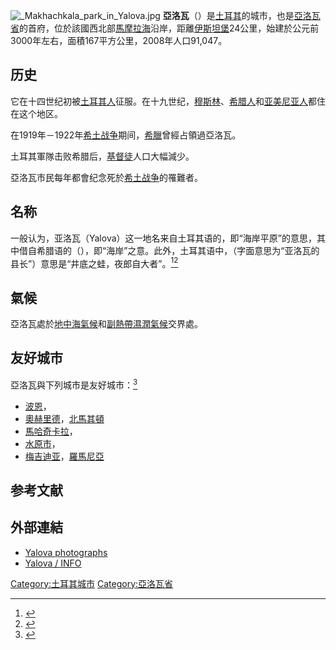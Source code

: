{{Infobox settlement
<!-- See Template:Infobox settlement for additional fields and descriptions -->
| name                    = 亞洛瓦
| image_skyline           =
| image_caption           =
| image_shield            =
| pushpin_map             = Turkey
| pushpin_mapsize = 280
| latd  = 40 |latm  = 39 |lats  = 20 |latNS  = N
| longd = 29 |longm = 16 |longs = 30 |longEW = E
| pushpin_map_caption = 在土耳其的位置
| coordinates_display     = inline,title
| coordinates_format      = dms
| subdivision_type        = 國家
| subdivision_name        = [[土耳其|土耳其]]
| subdivision_type1       = [[土耳其行政區劃|省]]
| subdivision_name1       = [[亞洛瓦省|亞洛瓦省]]
| subdivision_type2       =
| subdivision_name2       =
| leader_party            =
| leader_title            = 市長
| leader_name             = Vefa Salman（2014年上任）
| leader_title1           = [[土耳其州知事|州知事]]
| leader_name1            =
| area_footnotes          = {{Turkey district areas|SOURCE}}
| area_blank1_title       = 行政區
| area_blank1_km2         = {{Turkey district areas|Yalova|Yalova}}
| elevation_m             =
| population_footnotes    = {{Turkey district populations|SOURCE|Yalova}}
| population_urban        = {{Turkey district populations|Yalova|Yalova|şehir}}
| population_as_of        = {{Turkey district populations|YEAR}}
| population_blank1_title = 行政區
| population_blank1       = {{Turkey district populations|Yalova|Yalova|toplam}}
| population_density_blank1_km2  = auto
| postal_code_type        =
| postal_code             =
| website                 = {{URL| www.yalova.bel.tr | www.yalova.bel.tr }}
}}
[[Image:_Makhachkala_park_in_Yalova.jpg|thumb]]	
'''亞洛瓦'''（{{lang-tr|Yalova}}）是[[土耳其|土耳其]]的城市，也是[[亞洛瓦省|亞洛瓦省]]的首府，位於該國西北部[[馬摩拉海|馬摩拉海]]沿岸，距離[[伊斯坦堡|伊斯坦堡]]24公里，始建於公元前3000年左右，面積167平方公里，2008年人口91,047。

==历史==
它在十四世纪初被[[土耳其人|土耳其人]]征服。在十九世纪，[[穆斯林|穆斯林]]、[[希腊人|希腊人]]和[[亚美尼亚人|亚美尼亚人]]都住在这个地区。

在1919年－1922年[[希土战争_(1919年-1922年)|希土战争]]期间，[[希臘|希臘]]曾經占領過亞洛瓦。

土耳其軍隊击败希腊后，[[基督徒|基督徒]]人口大幅減少。

亞洛瓦市民每年都會纪念死於[[希土战争_(1919年-1922年)|希土战争]]的罹難者。

==名称==
一般认为，亚洛瓦（Yalova）这一地名来自土耳其语的{{lang|tr|yalıova}}，即“海岸平原”的意思，其中{{lang|tr|yalı}}借自希腊语的{{lang|el|γιαλή}}（{{lang|el|γιαλός}}），即“海岸”之意。此外，土耳其语中，{{lang|tr|Yalova kaymakamı}}（字面意思为“亚洛瓦的县长”）意思是“井底之蛙，夜郎自大者”。<ref>{{cite book |author1=周正清 |author2=周运堂 |title=土耳其语汉语词典 |date=2008 |publisher=商务印书馆 |location=北京 |isbn=9787100042802}}</ref><ref>{{cite web |title=İşte "Yalova Kaymakamı"nın hikayesi |url=https://www.posta.com.tr/iste-yalova-kaymakaminin-hikayesi-19606 |access-date=2021-12-15 |archive-date=2021-12-15 |archive-url=https://web.archive.org/web/20211215080210/https://www.posta.com.tr/iste-yalova-kaymakaminin-hikayesi-19606 |dead-url=no }}</ref>

== 氣候==
亞洛瓦處於[[地中海氣候|地中海氣候]]和[[副熱帶濕潤氣候|副熱帶濕潤氣候]]交界處。

{{Weather box |metric first= Yes |single line= Yes |location=亞洛瓦
|Jan record high C= 25.1
|Feb record high C= 27.2
|Mar record high C= 31.4
|Apr record high C= 36.5
|May record high C= 34.2
|Jun record high C= 42.1
|Jul record high C= 45.4
|Aug record high C= 40.0
|Sep record high C= 37.5
|Oct record high C= 36.6
|Nov record high C= 29.0
|Dec record high C= 27.4
|Jan high C= 10.3
|Feb high C= 10.5
|Mar high C= 12.7
|Apr high C= 17.2
|May high C= 21.7
|Jun high C= 26.4
|Jul high C= 28.8
|Aug high C= 28.9
|Sep high C= 25.4
|Oct high C= 20.7
|Nov high C= 15.8
|Dec high C= 12.0 
|Jan low C= 3.3
|Feb low C= 3.1
|Mar low C= 4.5
|Apr low C= 8.0
|May low C= 11.9
|Jun low C= 15.9
|Jul low C= 18.0
|Aug low C= 18.3
|Sep low C= 15.0
|Oct low C= 11.8
|Nov low C= 7.7
|Dec low C= 5.2  
|Jan record low C= -5.9
|Feb record low C= -11.0
|Mar record low C= -7.4
|Apr record low C= -1.6
|May record low C= 1.2
|Jun record low C= 8.0
|Jul record low C= 10.8
|Aug record low C= 10.6
|Sep record low C= 6.2
|Oct record low C= 1.3
|Nov record low C= -3.2
|Dec record low C= -5.6
|Jan rain days= 15.6
|Feb rain days= 13.3
|Mar rain days= 12.3
|Apr rain days= 11.1
|May rain days= 7.6
|Jun rain days= 6.0
|Jul rain days= 4.2
|Aug rain days= 4.3
|Sep rain days= 6.3
|Oct rain days= 10.8
|Nov rain days= 12.6
|Dec rain days= 14.5
|Jan precipitation mm = 86.9
|Feb precipitation mm = 69.8
|Mar precipitation mm = 69.5
|Apr precipitation mm = 53.0
|May precipitation mm = 33.8
|Jun precipitation mm = 41.7
|Jul precipitation mm = 22.4
|Aug precipitation mm = 36.9
|Sep precipitation mm = 52.9
|Oct precipitation mm = 89.0
|Nov precipitation mm = 89.2
|Dec precipitation mm = 107.2
|Jan sun= 58.9  
|Feb sun= 86.8
|Mar sun= 133.3
|Apr sun= 171
|May sun= 235.6
|Jun sun= 273
|Jul sun= 294.5
|Aug sun= 279
|Sep sun= 222
|Oct sun= 155
|Nov sun= 78
|Dec sun= 46.5
|source 1= Devlet Meteoroloji İşleri Genel Müdürlüğü <ref>{{Cite web |url=http://www.dmi.gov.tr/veridegerlendirme/il-ve-ilceler-istatistik.aspx?m=YALOVA |title=Resmi İstatistikler (İl ve İlçelerimize Ait İstatistiki Veriler) |accessdate=2013-05-17 |archive-date=2011-01-19 |archive-url=https://web.archive.org/web/20110119201227/http://dmi.gov.tr/veridegerlendirme/il-ve-ilceler-istatistik.aspx?m=YALOVA |dead-url=yes }}</ref>
}}

== 友好城市 ==
亞洛瓦與下列城市是友好城市：<ref>{{Cite web |url=http://www.mkala.ru/news/administration/ |title=Administration |accessdate=2013-05-17 |archive-date=2009-02-06 |archive-url=https://web.archive.org/web/20090206091619/http://www.mkala.ru/news/administration/ |dead-url=yes }}</ref>
*[[波恩|波恩]]，{{德國}}
*[[奧赫里德|奧赫里德]]，{{flagicon|North Macedonia}}[[北馬其頓|北馬其頓]]
*[[馬哈奇卡拉|馬哈奇卡拉]]，{{俄羅斯}}
*[[水原市|水原市]]，{{韓國}}
*[[梅吉迪亚|梅吉迪亚]]，{{flagicon|Romania}}[[羅馬尼亞|羅馬尼亞]]

==参考文献==
{{reflist}}

== 外部連結 ==
* [http://wowturkey.com/forum/viewtopic.php?t=5047 Yalova photographs] {{Wayback|url=http://wowturkey.com/forum/viewtopic.php?t=5047 |date=20201204234124 }}
* [http://www.yalova.org/ Yalova / INFO] {{Wayback|url=http://www.yalova.org/ |date=20201205085710 }}

{{Authority control}}
[[Category:土耳其城市|Category:土耳其城市]]
[[Category:亞洛瓦省|Category:亞洛瓦省]]